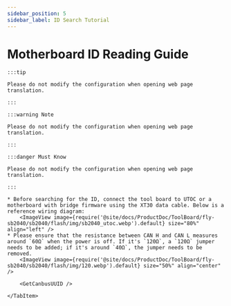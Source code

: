 ```yaml
---
sidebar_position: 5
sidebar_label: ID Search Tutorial
---
```











# Motherboard ID Reading Guide

    :::tip

    Please do not modify the configuration when opening web page translation.

    :::

    :::warning Note

    Please do not modify the configuration when opening web page translation.

    :::

    :::danger Must Know

    Please do not modify the configuration when opening web page translation.

    :::

<Tabs>
    <TabItem value="can" label="Obtaining CANBus UUID">

    * Before searching for the ID, connect the tool board to UTOC or a motherboard with bridge firmware using the XT30 data cable. Below is a reference wiring diagram:
        <ImageView image={require('@site/docs/ProductDoc/ToolBoard/fly-sb2040/sb2040/flash/img/sb2040_utoc.webp').default} size="80%" align="left" />
    * Please ensure that the resistance between CAN H and CAN L measures around `60Ω` when the power is off. If it's `120Ω`, a `120Ω` jumper needs to be added; if it's around `40Ω`, the jumper needs to be removed.
        <ImageView image={require('@site/docs/ProductDoc/ToolBoard/fly-sb2040/sb2040/flash/img/120.webp').default} size="50%" align="center" />
    
        <GetCanbusUUID />

    </TabItem>
</Tabs>
